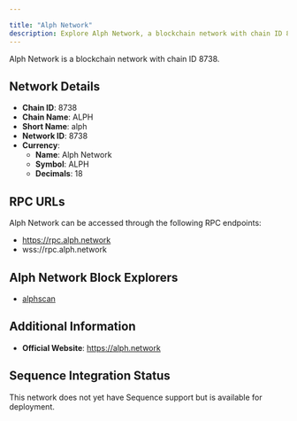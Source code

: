 ```yaml
---

title: "Alph Network"
description: Explore Alph Network, a blockchain network with chain ID 8738. Learn about its native currency, Alph Network, and how to interact with the network.
---
```




Alph Network is a blockchain network with chain ID 8738.

## Network Details

- **Chain ID**: 8738
- **Chain Name**: ALPH
- **Short Name**: alph
- **Network ID**: 8738
- **Currency**: 
  - **Name**: Alph Network
  - **Symbol**: ALPH
  - **Decimals**: 18

## RPC URLs

Alph Network can be accessed through the following RPC endpoints:

- https://rpc.alph.network
- wss://rpc.alph.network

## Alph Network Block Explorers

- [alphscan](https://explorer.alph.network)

## Additional Information

- **Official Website**: https://alph.network

## Sequence Integration Status

This network does not yet have Sequence support but is available for deployment.
